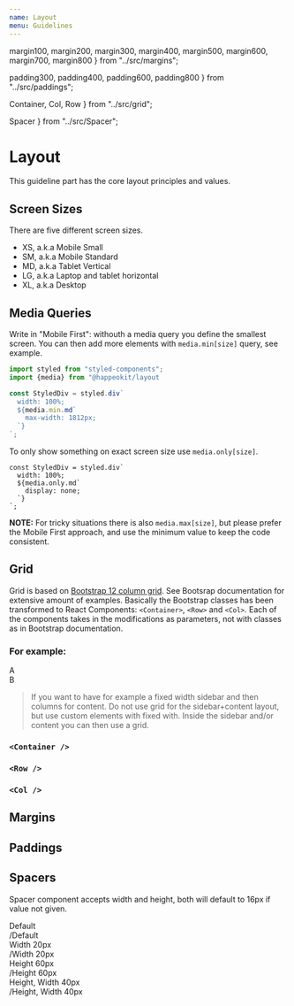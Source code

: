 ```yaml
---
name: Layout
menu: Guidelines
---
```




  margin100,
  margin200,
  margin300,
  margin400,
  margin500,
  margin600,
  margin700,
  margin800 
} from "../src/margins";

  padding300,
  padding400,
  padding600,
  padding800
} from "../src/paddings";

  Container,
  Col,
  Row
} from "../src/grid";

  Spacer
} from "../src/Spacer";

# Layout

<Metadata pkg={pkg}/>

This guideline part has the core layout principles and values.

## Screen Sizes

There are five different screen sizes.

- XS, a.k.a Mobile Small
- SM, a.k.a Mobile Standard
- MD, a.k.a Tablet Vertical
- LG, a.k.a Laptop and tablet horizontal
- XL, a.k.a Desktop

## Media Queries

Write in "Mobile First": withouth a media query you define the smallest screen.
You can then add more elements with `media.min[size]` query, see example.

```js
import styled from "styled-components";
import {media} from "@happeokit/layout

const StyledDiv = styled.div`
  width: 100%;
  ${media.min.md`
    max-width: 1812px;
  `}
`;
```

To only show something on exact screen size use `media.only[size]`.

```
const StyledDiv = styled.div`
  width: 100%;
  ${media.only.md`
    display: none;
  `}
`;
```

**NOTE:** For tricky situations there is also `media.max[size]`, but please prefer the Mobile First approach, 
and use the minimum value to keep the code consistent.

## Grid 

Grid is based on [Bootstrap 12 column grid](https://getbootstrap.com/docs/4.2/layout/grid/).
See Bootsrap documentation for extensive amount of examples. Basically the Bootstrap classes has been transformed to React Components:
`<Container>`, `<Row>` and `<Col>`. Each of the components takes in the modifications as parameters, not with 
classes as in Bootstrap documentation.

### For example:

<Playground>
  <Container>
    <Row>
      <Col xs={3} xs={2}><div style={{backgroundColor: "rgba(237,70,71,0.08)"}}>A</div></Col>
      <Col xs={3} md={4}><div style={{backgroundColor: "rgba(237,70,71,0.08)"}}>B</div></Col>
    </Row>
  </Container>
</Playground>

> If you want to have for example a fixed width sidebar and then columns for content. Do not use grid for the sidebar+content layout, but use
custom elements with fixed with. Inside the sidebar and/or content you can then use a grid.

### `<Container />`

<Props of={Container} />

### `<Row />`

<Props of={Row} />

### `<Col />`

<Props of={Col} />

## Margins

<MarginExample margin={{margin100}} />
<MarginExample margin={{margin200}} />
<MarginExample margin={{margin300}} />
<MarginExample margin={{margin400}} />
<MarginExample margin={{margin500}} />
<MarginExample margin={{margin600}} />
<MarginExample margin={{margin700}} />
<MarginExample margin={{margin800}} /> 

## Paddings

<PaddingExample padding={{padding300}} />
<PaddingExample padding={{padding400}} />
<PaddingExample padding={{padding600}} />
<PaddingExample padding={{padding800}} />

## Spacers
Spacer component accepts width and height, both will default to 16px if value not given.

<Playground>
  <Container>
    <Row>
      <div style={{backgroundColor: "rgba(237,70,71,0.08)",padding:"8px"}}>Default</div>
      <Spacer />
      <div style={{backgroundColor: "rgba(237,70,71,0.08)",padding:"8px"}}>/Default</div>
    </Row>
    <Row>
      <div style={{backgroundColor: "rgba(237,70,71,0.08)",padding:"8px"}}>Width 20px</div>
      <Spacer width={"20px"} />
      <div style={{backgroundColor: "rgba(237,70,71,0.08)",padding:"8px"}}>/Width 20px</div>
    </Row>
    <Row>
      <div style={{backgroundColor: "rgba(237,70,71,0.08)",padding:"8px"}}>Height 60px</div>
      <Spacer height={"60px"} />
      <div style={{backgroundColor: "rgba(237,70,71,0.08)",padding:"8px"}}>/Height 60px</div>
    </Row>
    <Row>
      <div style={{backgroundColor: "rgba(237,70,71,0.08)",padding:"8px"}}>Height, Width 40px</div>
      <Spacer width={"40px"} height={"40px"} />
      <div style={{backgroundColor: "rgba(237,70,71,0.08)",padding:"8px"}}>/Height, Width 40px</div>
    </Row>
  </Container>
</Playground>




